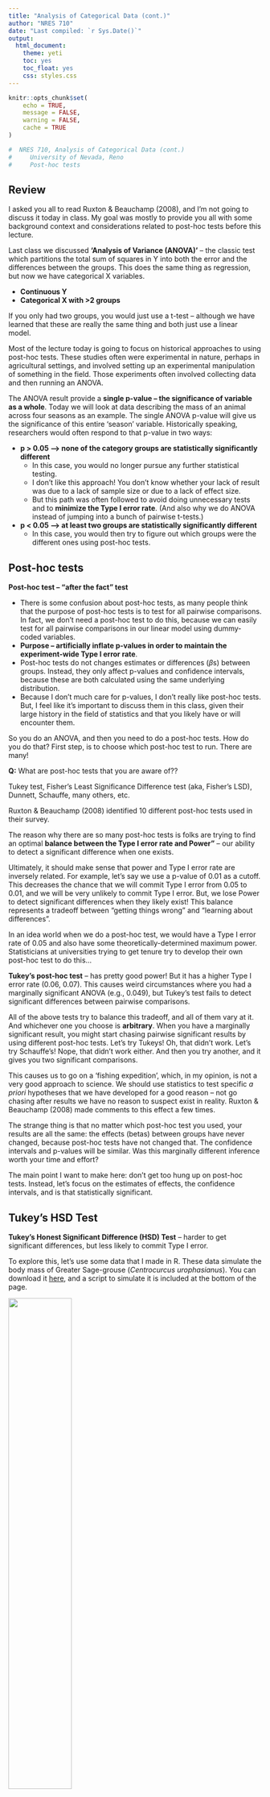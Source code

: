 ```yaml
---
title: "Analysis of Categorical Data (cont.)"
author: "NRES 710"
date: "Last compiled: `r Sys.Date()`"
output: 
  html_document: 
    theme: yeti
    toc: yes
    toc_float: yes
    css: styles.css
---
```


```r

knitr::opts_chunk$set(
	echo = TRUE,
	message = FALSE,
	warning = FALSE,
	cache = TRUE
)
```

```r

#  NRES 710, Analysis of Categorical Data (cont.)
#     University of Nevada, Reno
#     Post-hoc tests

```

## Review

I asked you all to read Ruxton & Beauchamp (2008), and I'm not going to discuss it today in class. My goal was mostly to provide you all with some background context and considerations related to post-hoc tests before this lecture.

Last class we discussed **'Analysis of Variance (ANOVA)'** -- the classic test which partitions the total sum of squares in Y into both the error and the differences between the groups. This does the same thing as regression, but now we have categorical X variables.

- **Continuous Y**
- **Categorical X with >2 groups**

If you only had two groups, you would just use a t-test -- although we have learned that these are really the same thing and both just use a linear model.

Most of the lecture today is going to focus on historical approaches to using post-hoc tests. These studies often were experimental in nature, perhaps in agricultural settings, and involved setting up an experimental manipulation of something in the field. Those experiments often involved collecting data and then running an ANOVA.

The ANOVA result provide a **single p-value -- the significance of variable as a whole**. Today we will look at data describing the mass of an animal across four seasons as an example. The single ANOVA p-value will give us the significance of this entire 'season' variable. Historically speaking, researchers would often respond to that p-value in two ways:

- **p > 0.05 --> none of the category groups are statistically significantly different**
  - In this case, you would no longer pursue any further statistical testing.
  - I don't like this approach! You don't know whether your lack of result was due to a lack of sample size or due to a lack of effect size.
  - But this path was often followed to avoid doing unnecessary tests and to **minimize the Type I error rate**. (And also why we do ANOVA instead of jumping into a bunch of pairwise t-tests.)
- **p < 0.05 --> at least two groups are statistically significantly different**
  - In this case, you would then try to figure out which groups were the different ones using post-hoc tests.
  
## Post-hoc tests
  
**Post-hoc test -- "after the fact" test**

- There is some confusion about post-hoc tests, as many people think that the purpose of post-hoc tests is to test for all pairwise comparisons. In fact, we don't need a post-hoc test to do this, because we can easily test for all pairwise comparisons in our linear model using dummy-coded variables.
- **Purpose -- artificially inflate p-values in order to maintain the experiment-wide Type I error rate**.
- Post-hoc tests do not changes estimates or differences ($\beta$s) between groups. Instead, they only affect p-values and confidence intervals, because these are both calculated using the same underlying distribution.
- Because I don't much care for p-values, I don't really like post-hoc tests. But, I feel like it's important to discuss them in this class, given their large history in the field of statistics and that you likely have or will encounter them.

So you do an ANOVA, and then you need to do a post-hoc tests. How do you do that? First step, is to choose which post-hoc test to run. There are many!

**Q:** What are post-hoc tests that you are aware of??

Tukey test, Fisher's Least Significance Difference test (aka, Fisher's LSD), Dunnett, Schauffe, many others, etc.

Ruxton & Beauchamp (2008) identified 10 different post-hoc tests used in their survey.

The reason why there are so many post-hoc tests is folks are trying to find an optimal **balance between the Type I error rate and Power"** -- our ability to detect a significant difference when one exists.

Ultimately, it should make sense that power and Type I error rate are inversely related. For example, let's say we use a p-value of 0.01 as a cutoff. This decreases the chance that we will commit Type I error from 0.05 to 0.01, and we will be very unlikely to commit Type I error. But, we lose Power to detect significant differences when they likely exist! This balance represents a tradeoff between "getting things wrong" and "learning about differences".

In an idea world when we do a post-hoc test, we would have a Type I error rate of 0.05 and also have some theoretically-determined maximum power. Statisticians at universities trying to get tenure try to develop their own post-hoc test to do this...

**Tukey's post-hoc test** -- has pretty good power! But it has a higher Type I error rate (0.06, 0.07). This causes weird circumstances where you had a marginally significant ANOVA (e.g., 0.049), but Tukey's test fails to detect significant differences between pairwise comparisons.

All of the above tests try to balance this tradeoff, and all of them vary at it. And whichever one you choose is **arbitrary**. When you have a marginally significant result, you might start chasing pairwise significant results by using different post-hoc tests. Let's try Tukeys! Oh, that didn't work. Let's try Schauffe's! Nope, that didn't work either. And then you try another, and it gives you two significant comparisons.

This causes us to go on a 'fishing expedition', which, in my opinion, is not a very good approach to science. We should use statistics to test specific *a priori* hypotheses that we have developed for a good reason -- not go chasing after results we have no reason to suspect exist in reality. Ruxton & Beauchamp (2008) made comments to this effect a few times.

The strange thing is that no matter which post-hoc test you used, your results are all the same: the effects (betas) between groups have never changed, because post-hoc tests have not changed that. The confidence intervals and p-values will be similar. Was this marginally different inference worth your time and effort?

The main point I want to make here: don't get too hung up on post-hoc tests. Instead, let's focus on the estimates of effects, the confidence intervals, and is that statistically significant.

## Tukey's HSD Test

**Tukey's Honest Significant Difference (HSD) Test** -- harder to get significant differences, but less likely to commit Type I error.

To explore this, let's use some data that I made in R. These data simulate the body mass of Greater Sage-grouse (*Centrocurcus urophasianus*). You can download it [here](lecture_10_seasons.csv), and a script to simulate it is included at the bottom of the page.

![](pic_grouse.png){width=50%}

Picture: Bert Filemyr

Let's take a look at it now.

```r
# Load and examine the data
datum <- read.csv("lecture_10_seasons.csv")
head(datum)
```
**Y-variable -- mass**

**X-variable -- season (4 groups)**

The data have the mass of animals measured in four different season: spring, summer, fall, and winter. We have a categorical X-variable "Season", and also dummy-coded variables for each of the individual seasons.

### The number of comparisons

Our goal is to estimate if mass of the animal is different between the seasons. How many comparisons might we need to make?

Here's a trick to do it!

Fall
Spring
Summer
Winter

1) Draw a line connecting all the neighbors.
2) Draw a line connecting all the two-neighbors away.
3) Draw a line connecting all the three-neighbors away.
4) Etc.
5) Then add up all the lines!

In this case, we might have to do **6 pairwise comparisons**.

### Linear model

Let's write out our linear model:

**$Mass = \beta_0 + \beta_1 Spring + \beta_2 Summer + \beta_3 Winter + \epsilon \sim N(0, \sigma)$**

**Review each of the betas**

- \beta_0 -- average mass in the fall
- \beta_1 -- difference in mass between spring and fall
- \beta_2 -- difference in mass between summer and fall
- \beta_3 -- difference in mass between winter and fall
- If we want to know other differences, we have to change the references and re-run.

What are the 'true' values?

- **$\beta_0$ = 4.6**
- **$\beta_1$ = $\beta_2$ = -0.6**
- **$\beta_3$ = -0.05**

### Analysis in R

Let's analyze these data in R:

```r
# Plot the data
datum$Season <- factor(datum$Season)
plot(Mass ~ Season, data = datum)

# Fit a linear model
results <- lm(Mass ~ Season, data = datum)
summary(results)
```

Because we only have one variable ('Season'), the p-value in the bottom right is the same as the p-value we would get running an ANOVA. This gives us the significance of the season variable as a whole: it tells us that at least two groups within this variale are different from each other.

When we examining the significance of effects within the model, we can see that mass in the Spring is different from Fall and that mass in the Summer is different from Fall.

**Trick question:** Is Winter different from Fall?

Yes, it is! We simulated it to have an effect of -0.05. However, we are not able to detect that effect with this statistical analysis. We need to be careful to not distinguish biological from statistical significance. We know that Winter is different from Fall, we made the data.

**Q:** If we wanted to be sure to detect this, what would we have to do? Increase our sample size.

Betas are all pretty close to truth.

**Q:** How would we test for the difference between Spring and Summer?

Change the reference.

```r
# Fit a linear model
results2 <- lm(Mass ~ relevel(Season, ref="Summer"), data = datum)
summary(results2)
```

Now we can see other differences: summer and spring, summer and winter.

We just have to re-run this one more time to get the final comparison that we need.

### Tukey's HSD

Let's start by examining the help file for 'TukeyHSD()'.

```r
# Help file
help(TukeyHSD)

# Tukey requires an ANOVA output
results3 <- aov(Mass ~ Season, data = datum) # or
results3 <- aov(results)
summary(results3)

# This analysis is so simple that it doesn't even have a summary file. Run it directly.
TukeyHSD(results3)
```

Let's compare that to our original 'lm()' results:
```r
summary(results)
```

- The difference between spring and fall is: -0.57
- The difference between summer and fall is: -0.59
- Point being: Tukey's HSD does not change the betas!

The 'diff' is the difference between the groups. The first columns tells us those exact differences: e.g., "Spring - Fall".

We can use the 'lwr' and 'upr' to calculate 95% CI, as we have done before.

Let's look at the p-values.

- Winter-to-Fall was 0.358, but Tukey's says it is 0.79.
- Etc.

Tukey's causes **p-values get larger**.

Let's look at confidence intervals:

```r
TukeyHSD(results3)
confint(results)
```

Compare Spring-Fall from both outputs.

```r
# Spring to Fall
(-0.63274618 - -0.5149456)/2 # LM
(-0.65152888 - -0.49616295)/2 #Tukey
```

Tukey causes **confidence intervals to become wider**.

**Takehome:** Both the p-values and confidence intervals have become artificially inflated.

### Cautionary tale

Sometimes people take a categorical variable and they turn it into a continuous variable. This can be dangerous! Take a look:

```r
# Look at the second to last column
head(datum)
```

They then run a model with that as the predictor variable.

```r
# Run a 'lm()' with that
results4 <- lm(Mass ~ SeasonN, data = datum)
summary(results4)
```

Season is significant! They write that in their paper and send it in for publication and they are done. 

But they made a lot of errors here. 

- First, they focused too much on p-values.
- If they would have been thinking about effects between groups (betas), they might have realized the issue.

**Q:** What did R do?

It ran a regression with two continuous variables, X as a continuous variable. This assumes there is a linear relationship between 1, 2, 3, 4 and mass. That might be valid... but it isn't!

```r
# Scatterplot
plot(Mass ~ SeasonN, data = datum)
```

**Q:** How do we know it ran it as a regression?

It only gave us a single beta, and it only used 1 degree of freedom (should have been 3).

A post-hoc test... won't work:

```r
# Scatterplot
#TukeyHSD(aov(results4)) # doesn't work!
# Error in `TukeyHSD.aov()`:
# ! no factors in the fitted model
```

R is trying to tell us that 'Season' is not a number -- it is a 'factor'.

**factor -- a categorical X-variable**

**covariate -- a continuous X-variable in a statistical model**

Two terms we should be aware of.

## Summary

We need to know that there are these things called 'post-hoc tests'.

They try to maintain the 'experiment-wide error rate' (0.05 Type 1 error rate), and are still used a lot, particularly in classic agricultural or fisheries journals if you have done a manipulative experiment.

As you build more complicated models that have more complicated models (with both categorical and continuous variables), post-hoc tests won't work.

Bonferonni corrections (basic math) can be used if absolutely necessary.

<br>

## Truth

Here is code to simulate the data we analyzed in this lecture.

```r
### Lecture 10: code to simulate data for post-hoc tests 

# Set the seed for reproducibility
set.seed(123)

# Simulate X-variable
n <- 80
x <- factor(c(rep("Spring", n/4), rep("Summer", n/4), rep("Winter", n/4), rep("Fall", n/4)))

# Season as a numeric
SeasonN <- as.numeric(factor(x, levels = c("Fall", "Winter", "Spring", "Summer")))

# Simulate error
error <- rnorm(n, mean = 0, sd = 0.1)

# Create dummy-coded variables
dummy <- model.matrix(~ x - 1)
colnames(dummy) <- c("Fall", "Spring", "Summer", "Winter")

# Create the dataframe
datum <- data.frame(Season = x, error = error, dummy, SeasonN)

# Calculate Y-variable
y <- 4.6 - (0.6 * datum$Spring) - (0.6 * datum$Summer) - (0.05 * datum$Winter) + error

# Create dataframe
datum <- cbind(datum, Mass = y)

# Save the CSV file
write.csv(datum, "lecture_10_seasons.csv", row.names = FALSE)
```

[--go to next lecture--](lecture_11.html)
